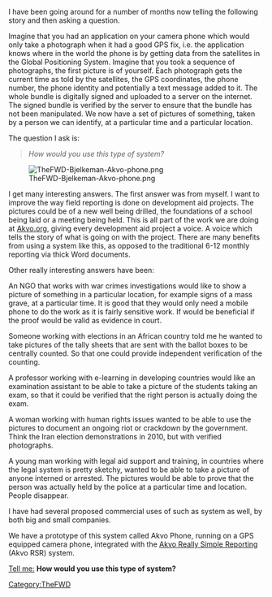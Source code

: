 {{TheFWD header}}{{DISPLAYTITLE:22. A Picture, a Person, a Time and a Location - Thomas Bjelkeman}}
I have been going around for a number of months now telling the following story and then asking a question.

Imagine that you had an application on your camera phone which would only take a photograph when it had a good GPS fix, i.e. the application knows where in the world the phone is by getting data from the satellites in the Global Positioning System. Imagine that you took a sequence of photographs, the first picture is of yourself. Each photograph gets the current time as told by the satellites, the GPS coordinates, the phone number, the phone identity and potentially a text message added to it. The whole bundle is digitally signed and uploaded to a server on the internet. The signed bundle is verified by the server to ensure that the bundle has not been manipulated. We now have a set of pictures of something, taken by a person we can identify, at a particular time and a particular location.

The question I ask is: 

<blockquote>''How would you use this type of system?''</blockquote>

[[File:TheFWD-Bjelkeman-Akvo-phone.png]]

I get many interesting answers. The first answer was from myself. I want to improve the way field reporting is done on development aid projects. The pictures could be of a new well being drilled, the foundations of a school being laid or a meeting being held. This is all part of the work we are doing at [http://www.akvo.org Akvo.org], giving every development aid project a voice. A voice which tells the story of what is going on with the project. There are many benefits from using a system like this, as opposed to the traditional 6-12 monthly reporting via thick Word documents.

Other really interesting answers have been:

An NGO that works with war crimes investigations would like to show a picture of something in a particular location, for example signs of a mass grave, at a particular time. It is good that they would only need a mobile phone to do the work as it is fairly sensitive work. If would be beneficial if the proof would be valid as evidence in court.

Someone working with elections in an African country told me he wanted to take pictures of the tally sheets that are sent with the ballot boxes to be centrally counted. So that one could provide independent verification of the counting.

A professor working with e-learning in developing countries would like an examination assistant to be able to take a picture of the students taking an exam, so that it could be verified that the right person is actually doing the exam.

A woman working with human rights issues wanted to be able to use the pictures to document an ongoing riot or crackdown by the government. Think the Iran election demonstrations in 2010, but with verified photographs.

A young man working with legal aid support and training, in countries where the legal system is pretty sketchy, wanted to be able to take a picture of anyone interned or arrested. The pictures would be able to prove that the person was actually held by the police at a particular time and location. People disappear. 

I have had several proposed commercial uses of such as system as well, by both big and small companies. 

We have a prototype of this system called Akvo Phone, running on a GPS equipped camera phone, integrated with the [http://www.akvo.org/blog/?p=703 Akvo Really Simple Reporting] (Akvo RSR) system.

[http://twitter.com/bjelkeman Tell me:] '''How would you use this type of system?'''

{{TheFWD references}}

[[Category:TheFWD]]